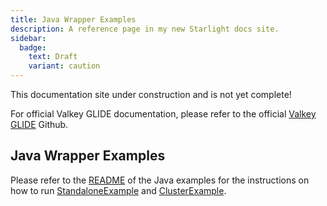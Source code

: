 ```yaml
---
title: Java Wrapper Examples
description: A reference page in my new Starlight docs site.
sidebar:
  badge:
    text: Draft
    variant: caution
---
```



<Aside type="caution" title="Work In Progress!">
This documentation site under construction and is not yet complete!

For official Valkey GLIDE documentation, please refer to the official [Valkey GLIDE](https://github.com/valkey-io/valkey-glide) Github.
</Aside>


## Java Wrapper Examples

Please refer to the [README](https://github.com/valkey-io/valkey-glide/blob/main/examples/java/README.md#README) of the Java examples for the instructions on how to run [StandaloneExample](https://github.com/valkey-io/valkey-glide/blob/main/examples/java/src/main/java/glide/examples/StandaloneExample.java#StandaloneExample) and [ClusterExample](https://github.com/valkey-io/valkey-glide/blob/main/examples/java/src/main/java/glide/examples/ClusterExample.java#ClusterExample).

